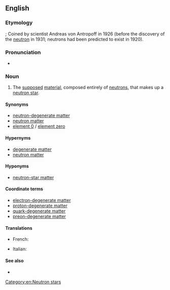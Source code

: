 ==English==
{{wikipedia}}

===Etymology===
{{suffix|en|neutron|ium}}; Coined by scientist Andreas von Antropoff in 1926 (before the discovery of the [[neutron]] in 1931; neutrons had been predicted to exist in 1920).

===Pronunciation===
* {{enPR|no͞o-trōʹnē-əm}}

===Noun===
{{en-noun|-}}

# {{lb|en|physics}} The [[supposed]] [[material]], composed entirely of [[neutron]]s, that makes up a [[neutron star]].
[[Category:en:Neutron stars]]

====Synonyms====
* [[neutron-degenerate matter]]
* [[neutron matter]]
* [[element 0]] / [[element zero]]

====Hypernyms====
* [[degenerate matter]]
* [[neutron matter]]

====Hyponyms====
* [[neutron-star matter]]

====Coordinate terms====
* [[electron-degenerate matter]]
* [[proton-degenerate matter]]
* [[quark-degenerate matter]]
* [[preon-degenerate matter]]

====Translations====
{{trans-top|neutron star material}}
* French: {{t+|fr|neutronium|m}}
{{trans-mid}}
* Italian: {{t|it|neutronio|m}}
{{trans-bottom}}

====See also====
* {{l|en|tetraneutron}}